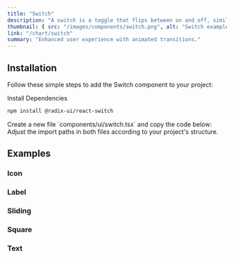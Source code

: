 ```yaml
---
title: "Switch"
description: "A switch is a toggle that flips between on and off, similar to a light switch."
thumbnail: { src: "/images/components/switch.png", alt: "Switch example" }
link: "/chart/switch"
summary: "Enhanced user experience with animated transitions."
---
```


<ComponentPreview name="switch-demo" />

## Installation

Follow these simple steps to add the Switch component to your project:

<Steps>

<Step>
Install Dependencies
</Step>

```bash 
npm install @radix-ui/react-switch 
```

<Step>
    Create a new file `components/ui/switch.tsx` and copy the code below:
</Step>

<CollapsibleSource name="switch" />

<Step>
    Adjust the import paths in both files according to your project's structure.
</Step>

</Steps>

## Examples

### Icon

<ComponentPreview name="switch-icon" />

### Label

<ComponentPreview name="switch-label" />

### Sliding

<ComponentPreview name="switch-sliding" />

### Square

<ComponentPreview name="switch-square" />

### Text

<ComponentPreview name="switch-text" />
